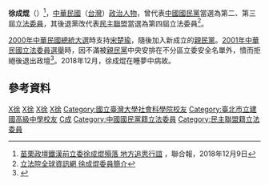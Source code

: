{{Infobox_officeholder
| name = 徐成焜
| image name =
| width = 
| now =
| period = 
| Sex = 男 
| Native place = 
| date of birth = {{Birth date|1947|1|4}}
| date of death = {{Death date and age|2018|12||1947|1|4}}
| party = 民主聯盟
| otherparty = {{pfp}}
| place of birth = 
| educate = 
*錦水國小
*苗栗中學
*建國中學
*台灣大學政治系
| past = 
*麥奇企業董事長
*苗栗縣體育會理事長
*第二屆立法委員（{{Kmt|19px}}）<br><span style="color: blue;">(1993年-1996年)</span>
*第三屆立法委員（{{Kmt|19px}}）<br><span style="color: blue;">(1996年-1999年)</span>
*第四屆立法委員（[[民主聯盟|民主聯盟]]、{{Pfp}}）<br><span style="color: blue;">(1999年-2002年)</span>
*立法院新政會會長
*立法院經濟委員會程序委員
*立法院經濟委員會召集委員
*民主聯盟會長
*苗栗縣徐氏宗親會理事長
*苗栗縣野鳥協會理事長
*台北市苗栗縣同鄉會理事長
*苗栗縣義消大隊總幹事
}}
'''徐成焜'''（{{bd|1947年|1月4日|2018年|12月|catIdx=S徐}}）<ref>[https://udn.com/news/story/7324/3527197 苗栗政壇鐵漢前立委徐成焜殞落 地方追思行誼] {{Wayback|url=https://udn.com/news/story/7324/3527197 |date=20190502104929 }}，聯合報，2018年12月9日</ref>，[[中華民國|中華民國]]（[[台灣|台灣]]）[[政治人物|政治人物]]，曾代表[[中國國民黨|中國國民黨]]當選為第二、第三屆[[立法委員|立法委員]]，其後退黨改代表[[民主聯盟|民主聯盟]]當選為第四屆立法委員<ref>[http://www.ly.gov.tw/ly/01_introduce/0103_leg/leg_main/leg_ver01_01.jsp?ItemNO=01030100&lgno=00095&stage=4 立法院全球資訊網 徐成焜委員簡介]</ref>。

[[2000年中華民國總統大選|2000年中華民國總統大選]]時支持[[宋楚瑜|宋楚瑜]]，隨後加入新成立的[[親民黨|親民黨]]。[[2001年中華民國立法委員選舉|2001年中華民國立法委員選舉]]時，因不滿被[[親民黨|親民黨]]中央安排在不分區立委安全名單外，憤而拒絕後退出政壇<ref>{{Cite web |url=http://www.ettoday.com/2001/10/07/1082-1204317.htm |title=《人物側寫／徐成焜被同志捅一刀　退出政壇有準備》，朱蒲青，ETtoday，2001/10/07  |access-date=2008-07-20 |archive-date=2005-04-28 |archive-url=https://web.archive.org/web/20050428183442/http://www.ettoday.com/2001/10/07/1082-1204317.htm |dead-url=no }}</ref>。2018年12月，徐成焜在睡夢中病故。

==參考資料==
<div class="references-small">
<references />
</div>

[[Category:第二屆立法院立法委員|X徐]]
[[Category:第三屆立法院立法委員|X徐]]
[[Category:第四屆立法院立法委員|X徐]]
[[Category:前中國國民黨黨員|X徐]]
[[Category:國立臺灣大學社會科學院校友|Category:國立臺灣大學社會科學院校友]]
[[Category:臺北市立建國高級中學校友|Category:臺北市立建國高級中學校友]]
[[Category:徐姓|C成]]
[[Category:中國國民黨籍立法委員|Category:中國國民黨籍立法委員]]
[[Category:民主聯盟籍立法委員|Category:民主聯盟籍立法委員]]